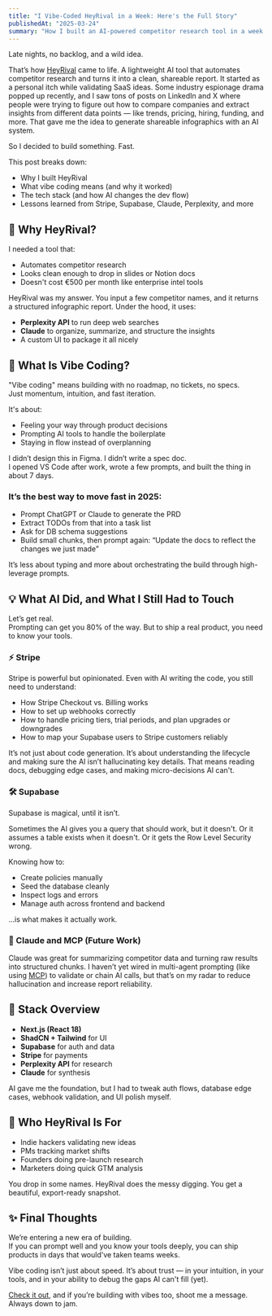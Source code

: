 ```yaml
---
title: "I Vibe-Coded HeyRival in a Week: Here's the Full Story"
publishedAt: "2025-03-24"
summary: "How I built an AI-powered competitor research tool in a week using Claude, Perplexity, Supabase, and Stripe — powered by vibe coding and smart prompting."
---
```


Late nights, no backlog, and a wild idea.

That’s how [HeyRival](https://heyrival.io) came to life. A lightweight AI tool that automates competitor research and turns it into a clean, shareable report. It started as a personal itch while validating SaaS ideas. Some industry espionage drama popped up recently, and I saw tons of posts on LinkedIn and X where people were trying to figure out how to compare companies and extract insights from different data points — like trends, pricing, hiring, funding, and more. That gave me the idea to generate shareable infographics with an AI system.

So I decided to build something. Fast.

This post breaks down:

- Why I built HeyRival
- What vibe coding means (and why it worked)
- The tech stack (and how AI changes the dev flow)
- Lessons learned from Stripe, Supabase, Claude, Perplexity, and more

## 🚀 Why HeyRival?

I needed a tool that:

- Automates competitor research
- Looks clean enough to drop in slides or Notion docs
- Doesn't cost €500 per month like enterprise intel tools

HeyRival was my answer. You input a few competitor names, and it returns a structured infographic report. Under the hood, it uses:

- **Perplexity API** to run deep web searches
- **Claude** to organize, summarize, and structure the insights
- A custom UI to package it all nicely

## 🎨 What Is Vibe Coding?

"Vibe coding" means building with no roadmap, no tickets, no specs.  
Just momentum, intuition, and fast iteration.

It's about:

- Feeling your way through product decisions
- Prompting AI tools to handle the boilerplate
- Staying in flow instead of overplanning

I didn’t design this in Figma. I didn’t write a spec doc.  
I opened VS Code after work, wrote a few prompts, and built the thing in about 7 days.

### It’s the best way to move fast in 2025:

- Prompt ChatGPT or Claude to generate the PRD
- Extract TODOs from that into a task list
- Ask for DB schema suggestions
- Build small chunks, then prompt again: “Update the docs to reflect the changes we just made”

It’s less about typing and more about orchestrating the build through high-leverage prompts.

## 💡 What AI Did, and What I Still Had to Touch

Let’s get real.  
Prompting can get you 80% of the way. But to ship a real product, you need to know your tools.

### ⚡ Stripe

Stripe is powerful but opinionated. Even with AI writing the code, you still need to understand:

- How Stripe Checkout vs. Billing works
- How to set up webhooks correctly
- How to handle pricing tiers, trial periods, and plan upgrades or downgrades
- How to map your Supabase users to Stripe customers reliably

It’s not just about code generation. It’s about understanding the lifecycle and making sure the AI isn’t hallucinating key details. That means reading docs, debugging edge cases, and making micro-decisions AI can't.

### 🛠️ Supabase

Supabase is magical, until it isn’t.

Sometimes the AI gives you a query that should work, but it doesn't. Or it assumes a table exists when it doesn't. Or it gets the Row Level Security wrong.

Knowing how to:

- Create policies manually
- Seed the database cleanly
- Inspect logs and errors
- Manage auth across frontend and backend

...is what makes it actually work.

### 🌟 Claude and MCP (Future Work)

Claude was great for summarizing competitor data and turning raw results into structured chunks. I haven’t yet wired in multi-agent prompting (like using [MCP](https://github.com/epfml/mcp)) to validate or chain AI calls, but that’s on my radar to reduce hallucination and increase report reliability.

## 🔧 Stack Overview

- **Next.js (React 18)**
- **ShadCN + Tailwind** for UI
- **Supabase** for auth and data
- **Stripe** for payments
- **Perplexity API** for research
- **Claude** for synthesis

AI gave me the foundation, but I had to tweak auth flows, database edge cases, webhook validation, and UI polish myself.

## 🙌 Who HeyRival Is For

- Indie hackers validating new ideas
- PMs tracking market shifts
- Founders doing pre-launch research
- Marketers doing quick GTM analysis

You drop in some names. HeyRival does the messy digging. You get a beautiful, export-ready snapshot.

## ✨ Final Thoughts

We’re entering a new era of building.  
If you can prompt well and you know your tools deeply, you can ship products in days that would've taken teams weeks.

Vibe coding isn’t just about speed. It’s about trust — in your intuition, in your tools, and in your ability to debug the gaps AI can't fill (yet).

[Check it out](https://heyrival.io), and if you’re building with vibes too, shoot me a message. Always down to jam.
